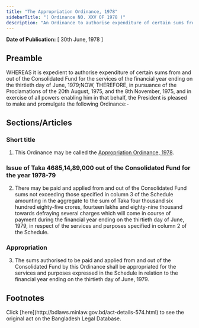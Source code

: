```yaml
---
title: "The Appropriation Ordinance, 1978"
sidebarTitle: "( Ordinance NO. XXV OF 1978 )"
description: "An Ordinance to authorise expenditure of certain sums from and out of the Consolidated Fund for the services of the financial year ending on the thirtieth day of June, 1979."
---
```


**Date of Publication:** [ 30th June, 1978 ]

## Preamble

WHEREAS it is expedient to authorise expenditure of certain sums from and out of the Consolidated Fund for the services of the financial year ending on the thirtieth day of June, 1979;NOW, THEREFORE, in pursuance of the Proclamations of the 20th August, 1975, and the 8th November, 1975, and in exercise of all powers enabling him in that behalf, the President is pleased to make and promulgate the following Ordinance:-

## Sections/Articles

### Short title

1. This Ordinance may be called the [Appropriation Ordinance, 1978](/laws/act-574 "Appropriation Ordinance, 1978").

### Issue of Taka 4685,14,89,000 out of the Consolidated Fund for the year 1978-79

2. There may be paid and applied from and out of the Consolidated Fund sums not exceeding those specified in column 3 of the Schedule amounting in the aggregate to the sum of Taka four thousand six hundred eighty-five crores, fourteen lakhs and eighty-nine thousand towards defraying several charges which will come in course of payment during the financial year ending on the thirtieth day of June, 1979, in respect of the services and purposes specified in column 2 of the Schedule.

### Appropriation

3. The sums authorised to be paid and applied from and out of the Consolidated Fund by this Ordinance shall be appropriated for the services and purposes expressed in the Schedule in relation to the financial year ending on the thirtieth day of June, 1979.

## Footnotes

<Note>
  Click [here](http://bdlaws.minlaw.gov.bd/act-details-574.html) to see the original act on the Bangladesh Legal Database.
</Note>
